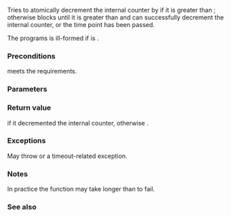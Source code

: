 {{cpp/thread/counting_semaphore/title|try_acquire_until}}
{{cpp/thread/counting_semaphore/navbar}}
{{dcl begin}}
{{dcl|since=c++20|
template&lt; class Clock, class Duration &gt;
bool try_acquire_until( const std::chrono::time_point&lt;Clock, Duration&gt;&amp; abs_time );
}}
{{dcl end}}

Tries to atomically decrement the internal counter by {{c|1}} if it is greater than {{c|0}}; otherwise blocks until it is greater than {{c|0}} and can successfully decrement the internal counter, or the {{c|abs_time}} time point has been passed.

The programs is ill-formed if {{c|std::chrono::is_clock_v&lt;Clock&gt;}} is {{c|false}}.

===Preconditions===
{{tt|Clock}} meets the {{named req|Clock}} requirements.

===Parameters===
{{par begin}}
{{par|abs_time|the ''earliest'' time the function must wait until in order to fail}}
{{par end}}

===Return value===
{{c|true}} if it decremented the internal counter, otherwise {{c|false}}.

===Exceptions===
May throw {{lc|std::system_error}} or a timeout-related exception.

===Notes===
In practice the function may take longer than {{c|abs_time}} to fail.

===See also===
{{dsc begin}}
{{dsc inc|cpp/thread/counting_semaphore/dsc release}}
{{dsc inc|cpp/thread/counting_semaphore/dsc acquire}}
{{dsc inc|cpp/thread/counting_semaphore/dsc try_acquire}}
{{dsc inc|cpp/thread/counting_semaphore/dsc try_acquire_for}}
{{dsc end}}

{{langlinks|de|es|fr|it|ja|pt|ru|zh}}